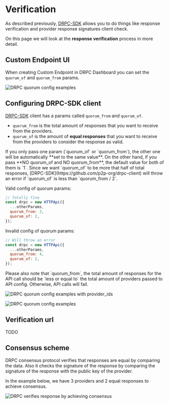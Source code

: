 
# Verification

As described previously, [DRPC-SDK](https://github.com/p2p-org/drpc-client) allows you to do things like response verification and provider response signatures client check.

On this page we will look at the **response verification** process in more detail.

## Custom Endpoint UI

When creating Custom Endpoint in DRPC Dashboard you can set the `quorum_of` and `quorum_from` params.

![DRPC quorum config examples](./verification-ui.png)

## Configuring DRPC-SDK client

[DRPC-SDK](https://github.com/p2p-org/drpc-client) client has a params called `quorum_from` and `quorum_of`.

- `quorum_from` is the total amount of responses that you want to receive from the providers.
- `quorum_of` is the amount of **equal responses** that you want to receive from the providers to consider the response as valid.

<Callout type="info">
  If you only pass one param (`quorum_of` or `quorum_from`), the other one will
  be automatically **set to the same value**. On the other hand, if you pass
  **NO quorum_of and NO quorum_from**, the default value for both of them is
  `1`.
</Callout>

<Callout type="warning">
  Since we want `quorum_of` to be more that half of total responses,
  [DRPC-SDK](https://github.com/p2p-org/drpc-client) will throw an error if
  `quorum_of` is less than `quorum_from / 2`.
</Callout>

Valid config of quorum params:

```js copy
// Totally fine
const drpc = new HTTPApi({
  ...otherParams,
  quorum_from: 3,
  quorum_of: 2,
});
```

Invalid config of quorum params:

```js
// Will throw an error
const drpc = new HTTPApi({
  ...otherParams,
  quorum_from: 4,
  quorum_of: 2,
});
```

<Callout type="warning">
  Please also note that `quorum_from`, the total amount of responses for the API
  call should be `less or equal to` the total amount of providers passed to API
  config. Otherwise, API calls will fail.
</Callout>

![DRPC quorum config examples with provider_ids](./quorum-config-providers-amount-examples.png)

![DRPC quorum config examples](./quorum-config-examples.png)

## Verification url

TODO

## Consensus scheme

<Callout type="info">
  DRPC consensus protocol verifies that responses are equal by comparing the
  data. Also it checks the signature of the response by comparing the signature
  of the response with the public key of the provider.
</Callout>

In the example below, we have 3 providers and 2 equal responses to achieve consensus.

![DRPC verifies response by achieving consensus](./consensus-example-ok.png)
